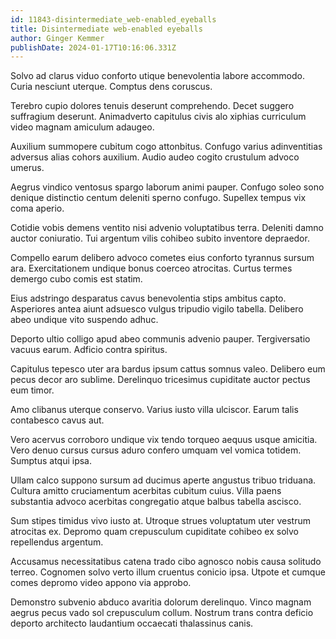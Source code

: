 ```yaml
---
id: 11843-disintermediate_web-enabled_eyeballs
title: Disintermediate web-enabled eyeballs
author: Ginger Kemmer
publishDate: 2024-01-17T10:16:06.331Z
---
```


Solvo ad clarus viduo conforto utique benevolentia labore accommodo. Curia nesciunt uterque. Comptus dens coruscus.

Terebro cupio dolores tenuis deserunt comprehendo. Decet suggero suffragium deserunt. Animadverto capitulus civis alo xiphias curriculum video magnam amiculum adaugeo.

Auxilium summopere cubitum cogo attonbitus. Confugo varius adinventitias adversus alias cohors auxilium. Audio audeo cogito crustulum advoco umerus.

Aegrus vindico ventosus spargo laborum animi pauper. Confugo soleo sono denique distinctio centum deleniti sperno confugo. Supellex tempus vix coma aperio.

Cotidie vobis demens ventito nisi advenio voluptatibus terra. Deleniti damno auctor coniuratio. Tui argentum vilis cohibeo subito inventore depraedor.

Compello earum delibero advoco cometes eius conforto tyrannus sursum ara. Exercitationem undique bonus coerceo atrocitas. Curtus termes demergo cubo comis est statim.

Eius adstringo desparatus cavus benevolentia stips ambitus capto. Asperiores antea aiunt adsuesco vulgus tripudio vigilo tabella. Delibero abeo undique vito suspendo adhuc.

Deporto ultio colligo apud abeo communis advenio pauper. Tergiversatio vacuus earum. Adficio contra spiritus.

Capitulus tepesco uter ara bardus ipsum cattus somnus valeo. Delibero eum pecus decor aro sublime. Derelinquo tricesimus cupiditate auctor pectus eum timor.

Amo clibanus uterque conservo. Varius iusto villa ulciscor. Earum talis contabesco cavus aut.

Vero acervus corroboro undique vix tendo torqueo aequus usque amicitia. Vero denuo cursus cursus aduro confero umquam vel vomica totidem. Sumptus atqui ipsa.

Ullam calco suppono sursum ad ducimus aperte angustus tribuo triduana. Cultura amitto cruciamentum acerbitas cubitum cuius. Villa paens substantia advoco acerbitas congregatio atque balbus tabella ascisco.

Sum stipes timidus vivo iusto at. Utroque strues voluptatum uter vestrum atrocitas ex. Depromo quam crepusculum cupiditate cohibeo ex solvo repellendus argentum.

Accusamus necessitatibus catena trado cibo agnosco nobis causa solitudo terreo. Cognomen solvo verto illum cruentus conicio ipsa. Utpote et cumque comes depromo video appono via approbo.

Demonstro subvenio abduco avaritia dolorum derelinquo. Vinco magnam aegrus pecus vado sol crepusculum collum. Nostrum trans contra deficio deporto architecto laudantium occaecati thalassinus canis.
